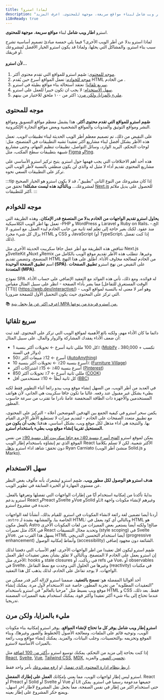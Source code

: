 ```yaml
---
title: لماذا استرو؟
description: "استرو اطار ويب شامل لبناء مواقع سريعة، موجهة للمحتوى. اعرف المزيد."
i18nReady: true
---
```


استرو **اطار ويب شامل** لبناء **مواقع سريعة**، **موجهة للمحتوى**.


لماذا استرو بدلا عن أطر الويب اﻷخرى؟ فيما يلي خمسة مبادئ تصميم أساسية تشرح سبب بناء استرو، والمشاكل التي يحلها، ولماذا قد يكون استرو الخيار الأفضل لمشروعك أو فريقك.

#### لأن استرو...

1. [موجه للمحتوى](#موجه-للمحتوى): صُمِم استرو للمواقع التي تقدم محتوى أكثر.
2. [موجه للخوادم](#موجه-للخوادم): تعمل المواقع أسرع حين يُقدم HTML من الخادم .
3. [سريع تلقائيا](#سريع-تلقائيا): نعتقد استحالة بناء مواقع بطيئة في استرو.
4. [سهل الاستخدام](#سهل-الاستخدام): لا يجب ان تكون خبيرا للعمل على استرو.
5. [مليء بالمزايا، ولكن مرن](#مليء-بالمزايا-ولكن-مرن): اكثر من ١٠٠ ملحق للاختيار من بينهم.

## موجه للمحتوى

**صُمِم استرو للمواقع التي تقدم محتوى أكثر.** هذا يشمل معظم مواقع التسويق ومواقع النشر ومواقع التوثيق والمدونات والمواقع الشخصية وبعض مواقع التجارة الإلكترونية.

على النقيض من ذلك، تم تصميم معظم أطر الويب الحديثة لبناء *تطبيقات الويب*. تعمل هذه الأطر بشكل أفضل لبناء مشاريع أكثر تعقيدا تشبه التطبيقات في المتصفح، مثل: لوحات التحكم، البريد الوارد، وسائل التواصل، تطبيقات تنظيم المهام، وحتى مشاريع شبيهة بتطبيقات سطح المكتب، مثل [Figma](https://figma.com/) و[Ping](https://ping.gg/).

هذه أحد أهم الاختلافات التي يجب فهمها حول استرو. يتيح تركيز استرو الأساسي على مشاريع المحتوى تقديم أداء لا مثيل له والذي لن يكون منطقي بالنسبة لأطر الويب التي تركز على التطبيقات السعي نحوه.

:::tip
إذا كان مشروعك من النوع الثاني "تطبيق"، قد لا يكون استرو هو الخيار الصحيح لمشروعك... **وبالتأكيد هذه ليست مشكلة!** تحقق من [Next.js](https://nextjs.org/) للحصول على بديل ملائم أكثر للتطبيقات.
:::


## موجه للخوادم

**يحاول استرو تقديم الواجهات من الخادم بدلا من المتصفح قدر الإمكان.** وهذه الطريقة التي تعمل بها اطر الويب الكلاسيكية -PHP و WordPress و Laravel و Ruby on Rails، الخ.- منذ عقود. لكنك بغير حاجة إلى تعلم لغة ثانية من جانب الخادم لبدء العمل. مع استرو، لا يزال كل شيء مجرد HTML و CSS و JavaScript (أو TypeScript، إذا كنت تفضل ذلك).

تتناقض هذه الطريقة مع أطر عمل جافا سكريبت الحديثة الأخرى مثل Next.js وSvelteKit وNuxt وRemix وغيرها. تتطلب هذه الأطر تقديم موقع الويب بالكامل من المتصفح، وتتضمن تقديم HTML من الخادم لمعالجة مخاوف الأداء. أطلق على هذا النهج اسم **تطبيق الصفحة الوحيدة (SPA)**، على النقيض من نهج استرو **تطبيق الصفحات المتعددة (MPA)**.

نموذج SPA له فوائده. ومع ذلك، تأتي هذه الفوائد مع التعقيد الإضافي على حساب الأداء. مما يضر بأداء الصفحة - انظر على سبيل المثال مقياس [الوقت المستغرق للتفاعل (TTI)] (https://web.dev/interactive/) - وهو أمر لا معنى له بالنسبة لمواقع الويب التي تركز على المحتوى حيث يكون التحميل الأول للصفحة ضروريا.

📚 [اعرف اكثر عن ما يجعل بنية MPA من استرو فريدة من نوعها.](/ar/concepts/mpa-vs-spa/)


## سريع تلقائيا

دائما ما كان الأداء مهم، ولكنه *بالغ الأهمية* لمواقع الويب التي تركز على المحتوى. لقد ثبت أن ضعف الأداء يفقدك المشاركة والزوار والمال. على سبيل المثال:

- كل 100 مللي ثانية أسرع ← تحويلات أكثر بنسبة 1٪ ([Mobify](https://web.dev/why-speed-matters/) ، تكسب + 380,000 دولار في السنة)
- 50٪ أسرع ← 12٪ مبيعات أكثر ([AutoAnything](https://www.digitalcommerce360.com/2010/08/19/web-accelerator-revs-conversion-and-sales-autoanything/))
- أسرع بنسبة 20٪ ← تحويلات أكثر بنسبة 10٪ ([Furniture Village](https://www.thinkwithgoogle.com/intl/en-gb/marketing-strategies/app-and-mobile/furniture-village-and-greenlight-slash-page-load-times-boosting-user-experience/))
- أسرع بنسبة 40٪ ← 15٪ اشتراكات أكثر ([Pinterest](https://medium.com/pinterest-engineering/driving-user-growth-with-performance-improvements-cfc50dafadd7))
- 850 مللي ثانية أسرع ← 7٪ تحويلات أكثر ([COOK](https://web.dev/why-speed-matters/))
- كل ثانية أبطأ ← 10٪ مستخدمين أقل ([BBC](https://www.creativebloq.com/features/how-the-bbc-builds-websites-that-scale))

في العديد من أطر الويب، من السهل إنشاء موقع ويب يبدو رائعا أثناء التطوير فقط لكنه بطيء بشكل غير مقبول عند رفعه. غالبا ما تكون جافا سكريبت هي الجاني، لأن هواتف المستخدمين والأجهزة ذات الطاقة المنخفضة عامةً نادرا ما تقترب من سرعة حاسوب المطور.

يكمن سحر استرو في كيفية الجمع بين الهدفين الموضحين أعلاه - التركيز على المحتوى، مع تطبيق متعدد الصفحات على الخادم - لتقديم ميزات لا تستطيع الأطر الأخرى القيام بها. والنتيجة هي أداء مذهل لكل موقع ويب، بشكل أساسي، هدفنا: **يجب أن يكون من المستحيل تقريبا إنشاء موقع ويب بطيء باستخدام استرو.**

يمكن لموقع استرو [الفتح أسرع بنسبة 40٪ مع جافا سكريبت أقل بنسبة 90٪](https://twitter.com/t3dotgg/status/1437195415439360003) من نفس الموقع الذي تم إنشاؤه باستخدام إطار الويب React الأكثر شعبية. لكن لا تسلم بكلامنا دون تحقق: شاهد اداء استرو [يذهل](https://youtu.be/2ZEMb_H-LYE?t=8163) Ryan Carniato (منشئ أطر الويب Solid.js و Marko).

## سهل الاستخدام

**هدف استرو هو الوصول لكل مطور ويب.** صُمِم استرو ليشعرك بأنه مألوف بغض النظر عن مستوى المهارة أو الخبرة السابقة في تطوير الويب.

بدايةً تأكدنا من إمكانية استخدام أيًا من إطارات الواجهات التي تفضلها وتعرفها بالفعل. استرو يدعم React وPreact وSvelte وVue وSolid وLit وغيرهم لإنشاء مكونات واجهة جديدة في مشروع استرو.

أردنا أيضا تضمين لغة رائعة لانشاء المكونات في استرو. للقيام بذلك، أنشأنا لغة الواجهات `.astro` الخاصة بنا. والمشابهة بشدة لـ HTML: وبالتالي أي كود يعمل في HTML هو بالفعل مكون Astro صالح! ولكنه أيضا يستعير بعض المميزات من لغات المكونات الأخرى مثل تعبيرات JSX في React وتحديد مجال التنسيقات (style scoping) في Svelte وVue. يسهل هذا القرب من HTML أيضا استخدام التحسين التدريجي (progressive enhancement) وأنماط إمكانية الوصول (accessibility) الشائعة دون مجهود إضافي.

صُمِم استرو ليكون اقل تعقيدا من اطر الواجهات الأخرى. اهم الأسباب التي دفعتنا لذلك إن استرو يعمل على الخادم لا المتصفح. وبالتالي لا تقلق بشأن بعض تعقيدات اطر العمل الأخرى مثل: hooks و stale closures في رياكت، أو refs في Vue، أو observables في Svelte، وغيرها من الحلول التي وجدت مع نمط التفاعل (reactivity) في مكتبات الواجهات. لا يوجد تفاعل على الخادم، لذلك يذهب كل هذا التعقيد.

أحد أقوالنا المفضلة هو: **نسمح بالتعقيد.** صممنا استرو لإزالة أكبر قدر ممكن من "التعقيدات المطلوبة" من تجربة المطور، خاصة عند الاستخدام لأول مرة. يمكنك إنشاء موقع ويب بسيط مثل "مرحبا بالعالم" في استرو باستخدام HTML و CSS فقط. بعد ذلك، عندما تحتاج إلى بناء شيء أكثر تعقيدا وأكثر قوة، يمكنك استخدام بقية المميزات المضمنة تدريجيا.

## مليء بالمزايا، ولكن مرن

**استرو إطار ويب شامل يوفر كل ما تحتاج لإنشاء المواقع.** يوفر استرو إمكانية بناء مكونات الويب، وتوجيه قائم على الملفات، ومعالجة الأصول (الخطوط والصور وغيرها)، وبناء الموقع وتحزيمه ،والتحسينات، وجلب البيانات، والمزيد. يمكنك إنشاء مواقع ويب رائعة بالميزات الأساسية لاسترو.


إذا كنت بحاجة إلى مزيد من التحكم، يمكنك توسيع استرو بـ[أكثر من 100 اضافة](https://astro.build/integrations/) مثل [React](https://www.npmjs.com/package/@astrojs/react), [Svelte](https://www.npmjs.com/package/@astrojs/svelte), [Vue](https://www.npmjs.com/package/@astrojs/vue), [Tailwind CSS](https://www.npmjs.com/package/@astrojs/tailwind), [MDX](https://www.npmjs.com/package/@astrojs/mdx), [تحسين الصور](https://www.npmjs.com/package/@astrojs/image),  والمزيد.

 [اربط بنظام إدارة المحتوى الذي تفضل](https://astro.build/integrations/) او [ارفع مشروعك](/ar/guides/deploy/) بأمر واحد فقط.

استرو ليس إطار لواجهات الويب، مما يعني  بإمكانك **العمل على إطارك المفضل**. React أو Preact أو Solid أو Svelte أو Vue أو Lit جميعها مدعومة رسميا في استرو. يمكن حتى استخدام اكثر من إطار في نفس الصفحة، مما يجعل  نقل المشروع لاطار اخر اسهل، ويمنع حكر المشروع على إطار بعينه.
